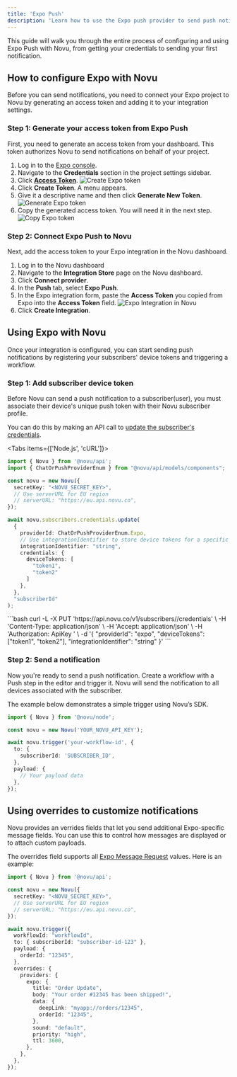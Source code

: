 ```yaml
---
title: 'Expo Push'
description: 'Learn how to use the Expo push provider to send push notifications using Novu'
---
```


This guide will walk you through the entire process of configuring and using Expo Push with Novu, from getting your credentials to sending your first notification.

## How to configure Expo with Novu

Before you can send notifications, you need to connect your Expo project to Novu by generating an access token and adding it to your integration settings.

### Step 1: Generate your access token from Expo Push

First, you need to generate an access token from your dashboard. This token authorizes Novu to send notifications on behalf of your project.

1. Log in to the <a href="https://expo.dev/" target="_blank" rel="noopener noreferrer">Expo console</a>.
2. Navigate to the **Credentials** section in the project settings sidebar.
3. Click <a href="https://expo.dev/settings/access-tokens" target="_blank" rel="noopener noreferrer">**Access Token**</a>.
![Create Expo token](/images/channels-and-providers/push/expo-push/create-token.png)
4. Click **Create Token**. A menu appears.
5. Give it a descriptive name and then click **Generate New Token**.
![Generate Expo token](/images/channels-and-providers/push/expo-push/generate-token.png)
6. Copy the generated access token. You will need it in the next step.
![Copy Expo token](/images/channels-and-providers/push/expo-push/copy-token.png)

### Step 2: Connect Expo Push to Novu

Next, add the access token to your Expo integration in the Novu dashboard.

1. Log in to the Novu dashboard
2. Navigate to the **Integration Store** page on the Novu dashboard.
3. Click **Connect provider**.
4. In the **Push** tab, select **Expo Push**.
5. In the Expo integration form, paste the **Access Token** you copied from Expo into the **Access Token** field.
![Expo Integration in Novu](/images/channels-and-providers/push/expo-push/expo-integration.png)
6. Click **Create Integration**.

## Using Expo with Novu

Once your integration is configured, you can start sending push notifications by registering your subscribers' device tokens and triggering a workflow.

### Step 1: Add subscriber device token

Before Novu can send a push notification to a subscriber(user), you must associate their device's unique push token with their Novu subscriber profile.

You can do this by making an API call to [update the subscriber's credentials](/api-reference/subscribers/update-provider-credentials).

<Tabs items={['Node.js', 'cURL']}>
<Tab value="Node.js">
```typescript
import { Novu } from '@novu/api';
import { ChatOrPushProviderEnum } from "@novu/api/models/components";

const novu = new Novu({
  secretKey: "<NOVU_SECRET_KEY>",
  // Use serverURL for EU region
  // serverURL: "https://eu.api.novu.co",
});

await novu.subscribers.credentials.update(
  {
    providerId: ChatOrPushProviderEnum.Expo,
    // Use integrationIdentifier to store device tokens for a specific integration
    integrationIdentifier: "string",
    credentials: {
      deviceTokens: [
        "token1",
        "token2"
      ]
    },
  },
  "subscriberId"
);
```
</Tab>
<Tab value="cURL">
```bash
curl -L -X PUT 'https://api.novu.co/v1/subscribers/<SUBSCRIBER_ID>/credentials' \
-H 'Content-Type: application/json' \
-H 'Accept: application/json' \
-H 'Authorization: ApiKey <NOVU_SECRET_KEY>' \
-d '{
  "providerId": "expo",
  "deviceTokens": ["token1", "token2"],
  "integrationIdentifier": "string"
}'
```
</Tab>
</Tabs>


### Step 2: Send a notification

Now you're ready to send a push notification. Create a workflow with a Push step in the editor and trigger it. Novu will send the notification to all devices associated with the subscriber. 

The example below demonstrates a simple trigger using Novu’s SDK.

```typescript
import { Novu } from '@novu/node';

const novu = new Novu('YOUR_NOVU_API_KEY');

await novu.trigger('your-workflow-id', {
  to: {
    subscriberId: 'SUBSCRIBER_ID',
  },
  payload: {
    // Your payload data
  },
});
```

## Using overrides to customize notifications

Novu provides an verrides fields that let you send additional Expo-specific message fields. You can use this to control how messages are displayed or to attach custom payloads.

The overrides field supports all <a href="https://docs.expo.dev/push-notifications/sending-notifications/#message-request-format" target="_blank" rel="noopener noreferrer">Expo Message Request</a> values. Here is an example:

```typescript
import { Novu } from '@novu/api';

const novu = new Novu({
  secretKey: "<NOVU_SECRET_KEY>",
  // Use serverURL for EU region
  // serverURL: "https://eu.api.novu.co",
});

await novu.trigger({
  workflowId: "workflowId",
  to: { subscriberId: "subscriber-id-123" },
  payload: {
    orderId: "12345",
  },
  overrides: {
    providers: {
      expo: {
        title: "Order Update",
        body: "Your order #12345 has been shipped!",
        data: {
          deepLink: "myapp://orders/12345",
          orderId: "12345",
        },
        sound: "default",
        priority: "high",
        ttl: 3600,
      },
    },
  },
});
```